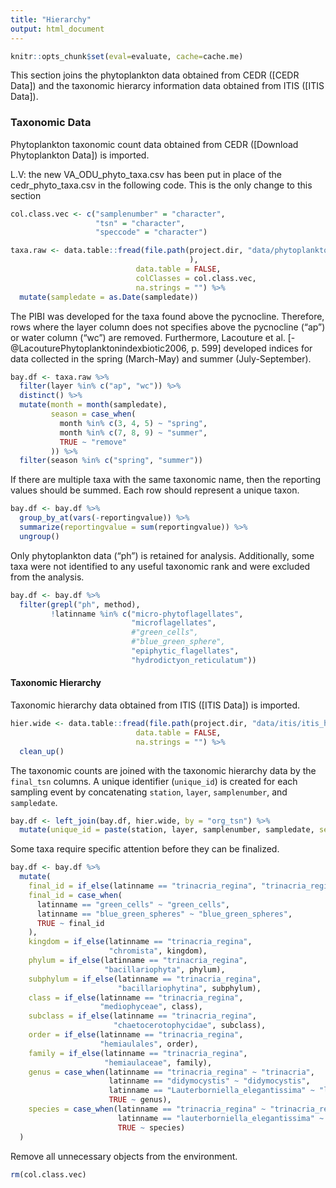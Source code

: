 ```yaml
---
title: "Hierarchy"
output: html_document
---
```

```r
knitr::opts_chunk$set(eval=evaluate, cache=cache.me)
```

This section joins the phytoplankton data obtained from CEDR ([CEDR Data]) and the taxonomic hierarcy information data obtained from ITIS ([ITIS Data]). 

### Taxonomic Data

Phytoplankton taxonomic count data obtained from CEDR ([Download Phytoplankton Data]) is imported.

L.V: the new VA_ODU_phyto_taxa.csv has been put in place of the cedr_phyto_taxa.csv in the following code.  This is the only change to this section
```r
col.class.vec <- c("samplenumber" = "character",
                   "tsn" = "character",
                   "speccode" = "character")

taxa.raw <- data.table::fread(file.path(project.dir, "data/phytoplankton2/VA_ODU_phyto_taxa.csv"#cedr_phyto_taxa.csv"
                                        ),
                            data.table = FALSE,
                            colClasses = col.class.vec,
                            na.strings = "") %>% 
  mutate(sampledate = as.Date(sampledate))
```

The PIBI was developed for the taxa found above the pycnocline. Therefore, rows where the layer column does not specifies above the pycnocline ("ap") or water column ("wc") are removed. Furthermore, Lacouture et al. [-@LacouturePhytoplanktonindexbiotic2006, p. 599] developed indices for data collected in the spring (March-May) and summer (July-September).
```r
bay.df <- taxa.raw %>% 
  filter(layer %in% c("ap", "wc")) %>% 
  distinct() %>% 
  mutate(month = month(sampledate),
         season = case_when(
           month %in% c(3, 4, 5) ~ "spring",
           month %in% c(7, 8, 9) ~ "summer",
           TRUE ~ "remove"
         )) %>% 
  filter(season %in% c("spring", "summer"))
```

If there are multiple taxa with the same taxonomic name, then the reporting values should be summed. Each row should represent a unique taxon.
```r
bay.df <- bay.df %>% 
  group_by_at(vars(-reportingvalue)) %>% 
  summarize(reportingvalue = sum(reportingvalue)) %>% 
  ungroup()
```

Only phytoplankton data ("ph") is retained for analysis. Additionally, some taxa were not identified to any useful taxonomic rank and were excluded from the analysis. 
```r
bay.df <- bay.df %>% 
  filter(grepl("ph", method),
         !latinname %in% c("micro-phytoflagellates",
                           "microflagellates",
                           #"green_cells",
                           #"blue_green_sphere",
                           "epiphytic_flagellates",
                           "hydrodictyon_reticulatum"))
```


#### Taxonomic Hierarchy

Taxonomic hierarchy data obtained from ITIS ([ITIS Data]) is imported.
```r
hier.wide <- data.table::fread(file.path(project.dir, "data/itis/itis_hierarchy.csv"),
                            data.table = FALSE,
                            na.strings = "") %>% 
  clean_up()
```

The taxonomic counts are joined with the taxonomic hierarchy data by the `final_tsn` columns. A unique identifier (`unique_id`) is created for each sampling event by concatenating `station`, `layer`, `samplenumber`, and `sampledate`.
```r
bay.df <- left_join(bay.df, hier.wide, by = "org_tsn") %>% 
  mutate(unique_id = paste(station, layer, samplenumber, sampledate, sep = "_"))
```

Some taxa require specific attention before they can be finalized.
```r
bay.df <- bay.df %>% 
  mutate(
    final_id = if_else(latinname == "trinacria_regina", "trinacria_regina",  final_id),
    final_id = case_when(
      latinname == "green_cells" ~ "green_cells",
      latinname == "blue_green_spheres" ~ "blue_green_spheres",
      TRUE ~ final_id
    ),
    kingdom = if_else(latinname == "trinacria_regina",
                      "chromista", kingdom),
    phylum = if_else(latinname == "trinacria_regina",
                     "bacillariophyta", phylum),
    subphylum = if_else(latinname == "trinacria_regina",
                        "bacillariophytina", subphylum),
    class = if_else(latinname == "trinacria_regina",
                    "mediophyceae", class),
    subclass = if_else(latinname == "trinacria_regina",
                       "chaetocerotophycidae", subclass),
    order = if_else(latinname == "trinacria_regina",
                    "hemiaulales", order),
    family = if_else(latinname == "trinacria_regina",
                     "hemiaulaceae", family),
    genus = case_when(latinname == "trinacria_regina" ~ "trinacria",
                      latinname == "didymocystis" ~ "didymocystis",
                      latinname == "Lauterborniella_elegantissima" ~ "lauterborniella",
                      TRUE ~ genus),
    species = case_when(latinname == "trinacria_regina" ~ "trinacria_regina",
                        latinname == "lauterborniella_elegantissima" ~ "lauterborniella_elegantissima",
                        TRUE ~ species)
  )
```

Remove all unnecessary objects from the environment.
```r
rm(col.class.vec)
```
